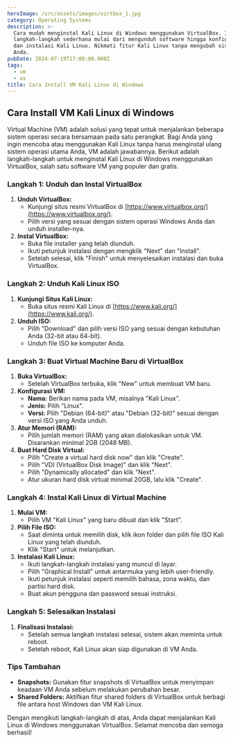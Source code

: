 ```yaml
---
heroImage: /src/assets/images/virtbox_1.jpg
category: Operating Systems
description: >-
  Cara mudah menginstal Kali Linux di Windows menggunakan VirtualBox. Ikuti
  langkah-langkah sederhana mulai dari mengunduh software hingga konfigurasi VM
  dan instalasi Kali Linux. Nikmati fitur Kali Linux tanpa mengubah sistem utama
  Anda.
pubDate: 2024-07-19T17:00:00.000Z
tags:
  - vm
  - os
title: Cara Install VM Kali Linux di Windows
---
```


## Cara Install VM Kali Linux di Windows

Virtual Machine (VM) adalah solusi yang tepat untuk menjalankan beberapa sistem operasi secara bersamaan pada satu perangkat. Bagi Anda yang ingin mencoba atau menggunakan Kali Linux tanpa harus menginstal ulang sistem operasi utama Anda, VM adalah jawabannya. Berikut adalah langkah-langkah untuk menginstal Kali Linux di Windows menggunakan VirtualBox, salah satu software VM yang populer dan gratis.

### Langkah 1: Unduh dan Instal VirtualBox

1. **Unduh VirtualBox:**
   - Kunjungi situs resmi VirtualBox di [https://www.virtualbox.org/](https://www.virtualbox.org/).
   - Pilih versi yang sesuai dengan sistem operasi Windows Anda dan unduh installer-nya.
2. **Instal VirtualBox:**
   - Buka file installer yang telah diunduh.
   - Ikuti petunjuk instalasi dengan mengklik "Next" dan "Install".
   - Setelah selesai, klik "Finish" untuk menyelesaikan instalasi dan buka VirtualBox.

### Langkah 2: Unduh Kali Linux ISO

1. **Kunjungi Situs Kali Linux:**
   - Buka situs resmi Kali Linux di [https://www.kali.org/](https://www.kali.org/).
2. **Unduh ISO:**
   - Pilih "Download" dan pilih versi ISO yang sesuai dengan kebutuhan Anda (32-bit atau 64-bit).
   - Unduh file ISO ke komputer Anda.

### Langkah 3: Buat Virtual Machine Baru di VirtualBox

1. **Buka VirtualBox:**
   - Setelah VirtualBox terbuka, klik "New" untuk membuat VM baru.
2. **Konfigurasi VM:**
   - **Nama:** Berikan nama pada VM, misalnya "Kali Linux".
   - **Jenis:** Pilih "Linux".
   - **Versi:** Pilih "Debian (64-bit)" atau "Debian (32-bit)" sesuai dengan versi ISO yang Anda unduh.
3. **Atur Memori (RAM):**
   - Pilih jumlah memori (RAM) yang akan dialokasikan untuk VM. Disarankan minimal 2GB (2048 MB).
4. **Buat Hard Disk Virtual:**
   - Pilih "Create a virtual hard disk now" dan klik "Create".
   - Pilih "VDI (VirtualBox Disk Image)" dan klik "Next".
   - Pilih "Dynamically allocated" dan klik "Next".
   - Atur ukuran hard disk virtual minimal 20GB, lalu klik "Create".

### Langkah 4: Instal Kali Linux di Virtual Machine

1. **Mulai VM:**
   - Pilih VM "Kali Linux" yang baru dibuat dan klik "Start".
2. **Pilih File ISO:**
   - Saat diminta untuk memilih disk, klik ikon folder dan pilih file ISO Kali Linux yang telah diunduh.
   - Klik "Start" untuk melanjutkan.
3. **Instalasi Kali Linux:**
   - Ikuti langkah-langkah instalasi yang muncul di layar.
   - Pilih "Graphical Install" untuk antarmuka yang lebih user-friendly.
   - Ikuti petunjuk instalasi seperti memilih bahasa, zona waktu, dan partisi hard disk.
   - Buat akun pengguna dan password sesuai instruksi.

### Langkah 5: Selesaikan Instalasi

1. **Finalisasi Instalasi:**
   - Setelah semua langkah instalasi selesai, sistem akan meminta untuk reboot.
   - Setelah reboot, Kali Linux akan siap digunakan di VM Anda.

### Tips Tambahan

- **Snapshots:** Gunakan fitur snapshots di VirtualBox untuk menyimpan keadaan VM Anda sebelum melakukan perubahan besar.
- **Shared Folders:** Aktifkan fitur shared folders di VirtualBox untuk berbagi file antara host Windows dan VM Kali Linux.

Dengan mengikuti langkah-langkah di atas, Anda dapat menjalankan Kali Linux di Windows menggunakan VirtualBox. Selamat mencoba dan semoga berhasil!
